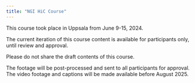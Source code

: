 ```yaml
---
title: "NGI HiC Course"
---
```


This course took place in Uppsala from June 9-15, 2024.

The current iteration of this course content is available for participants only, until review and approval.

Please do not share the draft contents of this course.

The footage will be post-processed and sent to all participants for approval. The video footage and captions will be made available before August 2025.

